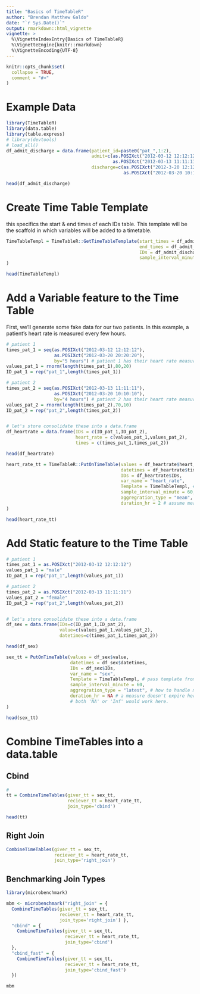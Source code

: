 ```yaml
---
title: "Basics of TimeTableR"
author: "Brendan Matthew Galdo"
date: "`r Sys.Date()`"
output: rmarkdown::html_vignette
vignette: >
  %\VignetteIndexEntry{Basics of TimeTableR}
  %\VignetteEngine{knitr::rmarkdown}
  %\VignetteEncoding{UTF-8}
---
```


```r
knitr::opts_chunk$set(
  collapse = TRUE,
  comment = "#>"
)
```

# Example Data

```r
library(TimeTableR)
library(data.table)
library(table.express)
# library(devtools)
# load_all()
df_admit_discharge = data.frame(patient_id=paste0("pat_",1:2),
                                admit=c(as.POSIXct("2012-03-12 12:12:12"),
                                        as.POSIXct("2012-03-13 11:11:11")),
                                discharge=c(as.POSIXct("2012-3-20 12:12:12"),
                                            as.POSIXct("2012-03-20 10:10:10")))

head(df_admit_discharge)
```

# Create Time Table Template 

this specifics the start & end times of each IDs table. This template will be the scaffold in which variables will be added to a timetable.

```r

TimeTableTempl = TimeTableR::GetTimeTableTemplate(start_times = df_admit_discharge$admit,
                                                  end_times = df_admit_discharge$discharge,
                                                  IDs = df_admit_discharge$patient_id,
                                                  sample_interval_minute=60 # grid point at every 60th minute 
)

head(TimeTableTempl)
```



# Add a Variable feature to the Time Table

First, we'll generate some fake data for our two patients. In this example, a patient's heart rate is measured every few hours.

```r

# patient 1
times_pat_1 = seq(as.POSIXct("2012-03-12 12:12:12"),
                  as.POSIXct("2012-03-20 20:20:20"),
                  by="5 hours") # patient 1 has their heart rate measured every 5 hours
values_pat_1 = rnorm(length(times_pat_1),80,20)
ID_pat_1 = rep("pat_1",length(times_pat_1))

# patient 2
times_pat_2 = seq(as.POSIXct("2012-03-13 11:11:11"),
                  as.POSIXct("2012-03-20 10:10:10"),
                  by="4 hours") # patient 2 has their heart rate measured every 4 hours
values_pat_2 = rnorm(length(times_pat_2),70,10)
ID_pat_2 = rep("pat_2",length(times_pat_2))


# let's store consolidate these into a data.frame
df_heartrate = data.frame(IDs = c(ID_pat_1,ID_pat_2),
                          heart_rate = c(values_pat_1,values_pat_2),
                          times = c(times_pat_1,times_pat_2))

head(df_heartrate)

```

```r

heart_rate_tt = TimeTableR::PutOnTimeTable(values = df_heartrate$heart_rate,
                                           datetimes = df_heartrate$times,
                                           IDs = df_heartrate$IDs,
                                           var_name = "heart_rate",
                                           Template = TimeTableTempl, # pass template from section one
                                           sample_interval_minute = 60,
                                           aggregration_type = "mean", #how to handle multiple measurements for same time point
                                           duration_hr = 2 # assume measures are carried forward 2 hours if no new measurement
)

head(heart_rate_tt)
```

# Add Static feature to the Time Table 

```r

# patient 1
times_pat_1 = as.POSIXct("2012-03-12 12:12:12")
values_pat_1 = "male"
ID_pat_1 = rep("pat_1",length(values_pat_1))

# patient 2
times_pat_2 = as.POSIXct("2012-03-13 11:11:11")
values_pat_2 = "female"
ID_pat_2 = rep("pat_2",length(values_pat_2))


# let's store consolidate these into a data.frame
df_sex = data.frame(IDs=c(ID_pat_1,ID_pat_2),
                    value=c(values_pat_1,values_pat_2),
                    datetimes=c(times_pat_1,times_pat_2))

head(df_sex)

sex_tt = PutOnTimeTable(values = df_sex$value,
                        datetimes = df_sex$datetimes,
                        IDs = df_sex$IDs,
                        var_name = "sex",
                        Template = TimeTableTempl, # pass template from section one 
                        sample_interval_minute = 60, 
                        aggregration_type = "latest", # how to handle multiple measurements for same time point 
                        duration_hr = NA # a measure doesn't expire here since it's static 
                        # both 'NA' or 'Inf' would work here.
)

head(sex_tt)
```

# Combine TimeTables into a data.table  

## Cbind
```r
# 
tt = CombineTimeTables(giver_tt = sex_tt,
                       reciever_tt = heart_rate_tt,
                       join_type='cbind')

head(tt)
```

## Right Join
```r

CombineTimeTables(giver_tt = sex_tt,
                  reciever_tt = heart_rate_tt, 
                  join_type='right_join') 

```

## Benchmarking Join Types
```r
library(microbenchmark)

mbm <- microbenchmark("right_join" = { 
  CombineTimeTables(giver_tt = sex_tt,
                    reciever_tt = heart_rate_tt, 
                    join_type='right_join') },
  "cbind" = {
    CombineTimeTables(giver_tt = sex_tt,
                      reciever_tt = heart_rate_tt,
                      join_type='cbind')
  },
  "cbind_fast" = {
    CombineTimeTables(giver_tt = sex_tt,
                      reciever_tt = heart_rate_tt,
                      join_type='cbind_fast')
  })

mbm
```